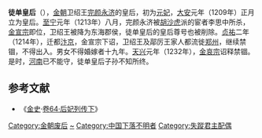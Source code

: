 '''徒单皇后'''（{{bd|1168年||13世纪|？|catIdx=T}}），[[金朝|金朝]]卫绍王[[完颜永济|完颜永济]]的皇后，初为[[元妃_(位号)|元妃]]，[[大安_(金朝)|大安]]元年（1209年）正月立为皇后。[[至寧|至宁]]元年（1213年）八月，完颜永济被[[紇石烈執中|胡沙虎]]派的宦者李思中所杀，[[金宣宗|金宣宗]]即位，卫绍王被降为东海郡侯，徒单皇后的皇后尊号也被削除。[[贞祐|贞祐]]二年（1214年），迁都[[汴梁|汴京]]，金宣宗下诏，卫绍王及鄗厉王家人都流徙[[郑州|郑州]]，继续禁锢，不得出入。男女不得婚嫁者十九年。[[天兴_(金朝)|天兴]]元年（1232年），[[金哀宗|金哀宗]]诏释禁锢。是时，[[河南|河南]]已不能守，徒单皇后子孙不知所终。

==参考文献==
*《[[金史|金史]]·[[s:金史/卷64|卷64·后妃列传下]]》
{{start box}} 
{{s-before|[[徒單皇后_(金海陵王)|徒单皇后]]}} 
{{s-title|[[:Category:金朝皇后|金朝皇后]]|1209年—1213年}} 
{{s-after|[[王皇后_(金宣宗)|王皇后]]}} 
{{end box}} 
{{金朝皇后}}
{{DEFAULTSORT:T}}
[[Category:金朝废后|Category:金朝废后]]
[[Category:徒单氏|~]]
[[Category:中国下落不明者|Category:中国下落不明者]]
[[Category:失蹤君主配偶|Category:失蹤君主配偶]]